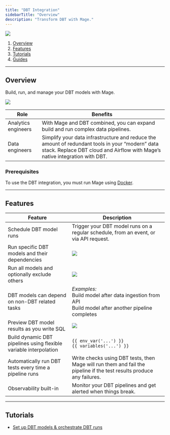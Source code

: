 ```yaml
---
title: "DBT Integration"
sidebarTitle: "Overview"
description: "Transform DBT with Mage."
---
```


![](https://c.tenor.com/gbLWPf5HCsYAAAAC/devastator-constructicons.gif)

1. [Overview](#overview)
2. [Features](#features)
3. [Tutorials](#tutorials)
4. [Guides](#guides)

---

## Overview

Build, run, and manage your DBT models with Mage.

![](https://www.meme-arsenal.com/memes/1b10a71e3fd178b2f623d2cde61f6b42.jpg)

| Role                                   | Benefits                                                                                                                                                                       |
| -------------------------------------- | ------------------------------------------------------------------------------------------------------------------------------------------------------------------------------ |
| Analytics engineers| With Mage and DBT combined, you can expand build and run complex data pipelines.                                                                                               |
| Data engineers      | Simplify your data infrastructure and reduce the amount of redundant tools in your “modern” data stack. Replace DBT cloud and Airflow with Mage’s native integration with DBT. |

### Prerequisites

To use the DBT integration, you must run Mage using
[Docker](/getting-started/setup#using-docker).

---

## Features

| Feature                                                           | Description                                                                                                           |
| ----------------------------------------------------------------- | --------------------------------------------------------------------------------------------------------------------- |
| Schedule DBT model runs                                           | Trigger your DBT model runs on a regular schedule, from an event, or via API request.                                 |
| Run specific DBT models and their dependencies                    | ![](https://github.com/mage-ai/assets/blob/main/dbt/add-dbt-model.gif?raw=true)                                       |
| Run all models and optionally exclude others                      | ![](https://raw.githubusercontent.com/mage-ai/assets/main/dbt/add-dbt-models.gif)                                     |
| DBT models can depend on non-DBT related tasks                    | _Examples:_<br />Build model after data ingestion from API<br />Build model after another pipeline completes          |
| Preview DBT model results as you write SQL                        | ![](https://github.com/mage-ai/assets/blob/main/dbt/dbt-preview.gif?raw=true)                                         |
| Build dynamic DBT pipelines using flexible variable interpolation | `{{ env_var('...') }}`<br />`{{ variables('...') }}`                                                                  |
| Automatically run DBT tests every time a pipeline runs            | Write checks using DBT tests, then Mage will run them and fail the pipeline if the test results produce any failures. |
| Observability built-in                                            | Monitor your DBT pipelines and get alerted when things break.                                                         |

---

## Tutorials

- [Set up DBT models & orchestrate DBT runs](/tutorials/setup-dbt)
